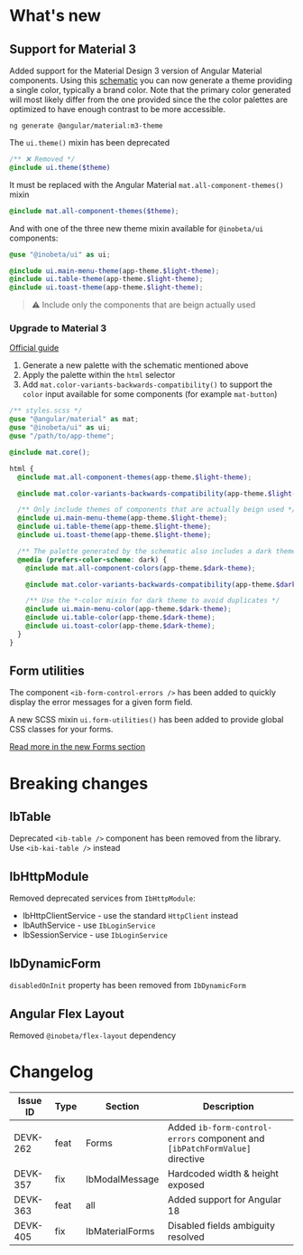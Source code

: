 
<Meta title="What's new" />

# What's new

## Support for Material 3

Added support for the Material Design 3 version of Angular Material components.
Using this [schematic](https://github.com/angular/components/blob/main/src/material/schematics/ng-generate/m3-theme/README.md) you can now generate a theme
providing a single color, typically a brand color. Note that the primary color generated will most likely differ from the one provided since the the color palettes
are optimized to have enough contrast to be more accessible.

```
ng generate @angular/material:m3-theme
```

The `ui.theme()` mixin has been deprecated

```scss
/** ❌ Removed */
@include ui.theme($theme)
```

It must be replaced with the Angular Material `mat.all-component-themes()` mixin

```scss
@include mat.all-component-themes($theme);
```

And with one of the three new theme mixin available for `@inobeta/ui` components:

```scss
@use "@inobeta/ui" as ui;

@include ui.main-menu-theme(app-theme.$light-theme);
@include ui.table-theme(app-theme.$light-theme);
@include ui.toast-theme(app-theme.$light-theme);
```

> ⚠️ Include only the components that are beign actually used

### Upgrade to Material 3

[Official guide](https://material.angular.io/guide/material-2-theming#how-to-migrate-an-app-from-material-2-to-material-3)

1. Generate a new palette with the schematic mentioned above
2. Apply the palette within the `html` selector
3. Add `mat.color-variants-backwards-compatibility()` to support the `color` input available for some components (for example `mat-button`)

```scss
/** styles.scss */
@use "@angular/material" as mat;
@use "@inobeta/ui" as ui;
@use "/path/to/app-theme";

@include mat.core();

html {
  @include mat.all-component-themes(app-theme.$light-theme);

  @include mat.color-variants-backwards-compatibility(app-theme.$light-theme);

  /** Only include themes of components that are actually beign used */
  @include ui.main-menu-theme(app-theme.$light-theme);
  @include ui.table-theme(app-theme.$light-theme);
  @include ui.toast-theme(app-theme.$light-theme);

  /** The palette generated by the schematic also includes a dark theme */
  @media (prefers-color-scheme: dark) {
    @include mat.all-component-colors(app-theme.$dark-theme);

    @include mat.color-variants-backwards-compatibility(app-theme.$dark-theme);

    /** Use the *-color mixin for dark theme to avoid duplicates */
    @include ui.main-menu-color(app-theme.$dark-theme);
    @include ui.table-color(app-theme.$dark-theme);
    @include ui.toast-color(app-theme.$dark-theme);
  }
}
```
## Form utilities

The component `<ib-form-control-errors />` has been added to quickly display the error messages for a given form field.

A new SCSS mixin `ui.form-utilities()` has been added to provide global CSS classes for your forms.

[Read more in the new Forms section](https://ui-docs.inobeta.net/18.0.1/?path=/docs/components-forms-new-guide--docs#forms)

# Breaking changes

## IbTable

Deprecated `<ib-table />` component has been removed from the library. Use `<ib-kai-table />` instead

## IbHttpModule

Removed deprecated services from `IbHttpModule`:

* IbHttpClientService - use the standard `HttpClient` instead
* IbAuthService - use `IbLoginService`
* IbSessionService - use `IbLoginService`

## IbDynamicForm

`disabledOnInit` property has been removed from `IbDynamicForm`

## Angular Flex Layout

Removed `@inobeta/flex-layout` dependency

# Changelog

| Issue ID | Type | Section | Description |
| -- | -- | -- | -- |
|DEVK-262|feat|Forms|Added `ib-form-control-errors` component and `[ibPatchFormValue]` directive|
|DEVK-357|fix|IbModalMessage|Hardcoded width & height exposed|
|DEVK-363|feat|all|Added support for Angular 18|
|DEVK-405|fix|IbMaterialForms|Disabled fields ambiguity resolved|
